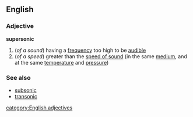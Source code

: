==English==
===Adjective===
{{wikipedia}}
'''supersonic'''
#(''of a sound'') having a [[frequency]] too high to be [[audible]]
#(''of a speed'') greater than the [[speed of sound]] (in the same [[medium]], and at the same [[temperature]] and [[pressure]])
===See also===
*[[subsonic]]
*[[transonic]]
[[category:English adjectives]]